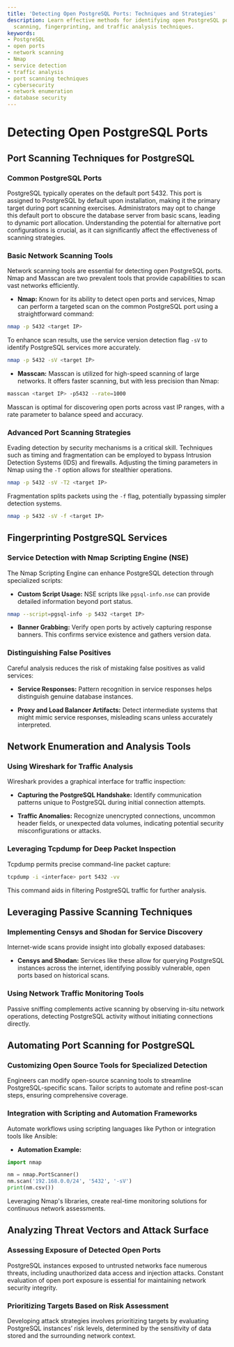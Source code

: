 ```yaml
---
title: 'Detecting Open PostgreSQL Ports: Techniques and Strategies'
description: Learn effective methods for identifying open PostgreSQL ports, including
  scanning, fingerprinting, and traffic analysis techniques.
keywords:
- PostgreSQL
- open ports
- network scanning
- Nmap
- service detection
- traffic analysis
- port scanning techniques
- cybersecurity
- network enumeration
- database security
---
```


# Detecting Open PostgreSQL Ports

## Port Scanning Techniques for PostgreSQL

### Common PostgreSQL Ports
PostgreSQL typically operates on the default port 5432. This port is assigned to PostgreSQL by default upon installation, making it the primary target during port scanning exercises. Administrators may opt to change this default port to obscure the database server from basic scans, leading to dynamic port allocation. Understanding the potential for alternative port configurations is crucial, as it can significantly affect the effectiveness of scanning strategies.

### Basic Network Scanning Tools
Network scanning tools are essential for detecting open PostgreSQL ports. Nmap and Masscan are two prevalent tools that provide capabilities to scan vast networks efficiently.

- **Nmap:** Known for its ability to detect open ports and services, Nmap can perform a targeted scan on the common PostgreSQL port using a straightforward command:

```bash
nmap -p 5432 <target IP>
```

To enhance scan results, use the service version detection flag `-sV` to identify PostgreSQL services more accurately.

```bash
nmap -p 5432 -sV <target IP>
```

- **Masscan:** Masscan is utilized for high-speed scanning of large networks. It offers faster scanning, but with less precision than Nmap:

```bash
masscan <target IP> -p5432 --rate=1000
```

Masscan is optimal for discovering open ports across vast IP ranges, with a rate parameter to balance speed and accuracy.

### Advanced Port Scanning Strategies
Evading detection by security mechanisms is a critical skill. Techniques such as timing and fragmentation can be employed to bypass Intrusion Detection Systems (IDS) and firewalls. Adjusting the timing parameters in Nmap using the `-T` option allows for stealthier operations.

```bash
nmap -p 5432 -sV -T2 <target IP>
```

Fragmentation splits packets using the `-f` flag, potentially bypassing simpler detection systems.

```bash
nmap -p 5432 -sV -f <target IP>
```

## Fingerprinting PostgreSQL Services

### Service Detection with Nmap Scripting Engine (NSE)
The Nmap Scripting Engine can enhance PostgreSQL detection through specialized scripts:

- **Custom Script Usage:** NSE scripts like `pgsql-info.nse` can provide detailed information beyond port status.

```bash
nmap --script=pgsql-info -p 5432 <target IP>
```
  
- **Banner Grabbing:** Verify open ports by actively capturing response banners. This confirms service existence and gathers version data.

### Distinguishing False Positives
Careful analysis reduces the risk of mistaking false positives as valid services:

- **Service Responses:** Pattern recognition in service responses helps distinguish genuine database instances.
  
- **Proxy and Load Balancer Artifacts:** Detect intermediate systems that might mimic service responses, misleading scans unless accurately interpreted.

## Network Enumeration and Analysis Tools

### Using Wireshark for Traffic Analysis
Wireshark provides a graphical interface for traffic inspection:

- **Capturing the PostgreSQL Handshake:** Identify communication patterns unique to PostgreSQL during initial connection attempts.
  
- **Traffic Anomalies:** Recognize unencrypted connections, uncommon header fields, or unexpected data volumes, indicating potential security misconfigurations or attacks.

### Leveraging Tcpdump for Deep Packet Inspection
Tcpdump permits precise command-line packet capture:

```bash
tcpdump -i <interface> port 5432 -vv
```

This command aids in filtering PostgreSQL traffic for further analysis.

## Leveraging Passive Scanning Techniques

### Implementing Censys and Shodan for Service Discovery
Internet-wide scans provide insight into globally exposed databases:

- **Censys and Shodan:** Services like these allow for querying PostgreSQL instances across the internet, identifying possibly vulnerable, open ports based on historical scans. 

### Using Network Traffic Monitoring Tools
Passive sniffing complements active scanning by observing in-situ network operations, detecting PostgreSQL activity without initiating connections directly.

## Automating Port Scanning for PostgreSQL

### Customizing Open Source Tools for Specialized Detection
Engineers can modify open-source scanning tools to streamline PostgreSQL-specific scans. Tailor scripts to automate and refine post-scan steps, ensuring comprehensive coverage.

### Integration with Scripting and Automation Frameworks
Automate workflows using scripting languages like Python or integration tools like Ansible:

- **Automation Example:**

```python
import nmap

nm = nmap.PortScanner()
nm.scan('192.168.0.0/24', '5432', '-sV')
print(nm.csv())
```

Leveraging Nmap's libraries, create real-time monitoring solutions for continuous network assessments.

## Analyzing Threat Vectors and Attack Surface

### Assessing Exposure of Detected Open Ports
PostgreSQL instances exposed to untrusted networks face numerous threats, including unauthorized data access and injection attacks. Constant evaluation of open port exposure is essential for maintaining network security integrity.

### Prioritizing Targets Based on Risk Assessment
Developing attack strategies involves prioritizing targets by evaluating PostgreSQL instances’ risk levels, determined by the sensitivity of data stored and the surrounding network context.